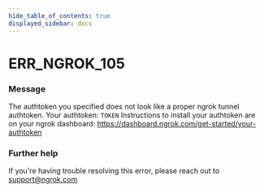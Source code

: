 ```yaml
---
hide_table_of_contents: true
displayed_sidebar: docs
---
```



# ERR_NGROK_105

### Message

The authtoken you specified does not look like a proper ngrok tunnel authtoken.
Your authtoken: `TOKEN`
Instructions to install your authtoken are on your ngrok dashboard:
https://dashboard.ngrok.com/get-started/your-authtoken

<ErrorDetails error="err_ngrok_105" />

### Further help

If you're having trouble resolving this error, please reach out to [support@ngrok.com](mailto:support@ngrok.com?subject=Help%20with%20ERR_NGROK_105)

